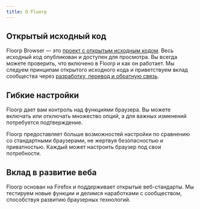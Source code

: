 ```yaml
---
title: О Floorp
---
```



## Открытый исходный код

Floorp Browser — это [проект с открытым исходным кодом](https://github.com/Floorp-Projects/Floorp).
Весь исходный код опубликован и доступен для просмотра.
Вы всегда можете проверить, что включено в Floorp и как он работает.
Мы следуем принципам открытого исходного кода и приветствуем вклад сообщества через [разработку, перевод и обратную связь](/docs/other/join).

## Гибкие настройки

Floorp дает вам контроль над функциями браузера. Вы можете включать или отключать множество опций, а для важных изменений потребуется подтверждение.  

Floorp предоставляет больше возможностей настройки по сравнению со стандартными браузерами, не жертвуя безопасностью и приватностью. Каждый может настроить браузер под свои потребности.

## Вклад в развитие веба

Floorp основан на Firefox и поддерживает открытые веб-стандарты.
Мы тестируем новые функции и делимся наработками с сообществом, способствуя развитию браузерных технологий.

<Support />